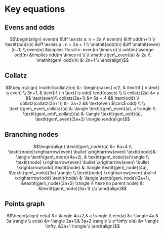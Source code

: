 # Key equations

## Evens and odds

$$\begin{align}
even(n) &\iff \exists a: n = 2a \\
even(n) &\iff odd(n+1) \\
\textit{odd}(n) &\iff \exists a : n = 2a + 1 \\
\mathit{odd(n)} &\iff \mathit{even}(n+1) \\
even(m) &\implies \forall n: even(m \times n) \\
odd(m) \wedge odd(n) &\implies odd(m \times n) \\
\\
\mathit{gen\_even}(a) &: 2a \\
\mathit{gen\_odd}(n) &: 2n+1 \\
\end{align}$$

## Collatz

$$\begin{align}
\mathit{collatz}(n) &= \begin{cases}
n/2, & \text{if } n \text{ is even} \\
3n+1, & \text{if } n \text{ is odd}
\end{cases} \\
\\
collatz(2a) &= a && \text{even}\\
collatz(2a+1) &= 6a + 4 && \text{odd} \\
collatz(collatz(2a+1)) &= 3a+2 && \text{even $\circ$ odd} \\
\\
\textit{gen\_even\_collatz}(a) &: \langle \textit{gen\_even}(a), a \rangle \\
\textit{gen\_odd\_collatz}(a) &: \langle \textit{gen\_odd}(a), \textit{gen\_even}(3a+2) \rangle
\end{align}$$

## Branching nodes

$$\begin{align}
\textit{gen\_node}(a) &= 6a+4 \\
\textit{node}\xrightarrow{even} \bullet \xrightarrow{even} \textit{node}&: \langle \textit{gen\_node}(4a+2), & \textit{gen\_node}(a)\rangle \\
\textit{node} \xrightarrow{even} \bullet \xrightarrow{even} \bullet \xrightarrow{odd} \textit{node} &: \langle \textit{gen\_node}(4a), &\textit{gen\_node}(3a) \rangle \\
\textit{node} \xrightarrow{even} \bullet \xrightarrow{odd} \textit{node} &: \langle \textit{gen\_node}(2a+1), &\textit{gen\_node}(3a+2) \rangle \\
\text{no parent node} &: &\textit{gen\_node}(3a+1) \;\\
\end{align}$$

## Points graph

$$\begin{align}
ee(a) &= \langle 4a+2,& a \rangle \\
eeo(a) &= \langle 4a,& 3a \rangle \\
eo(a) &= \langle 2a+1,& 3a+2 \rangle \\
e^\infty o(a) &= \langle \infty, &3a+1 \rangle \\
\end{align}$$